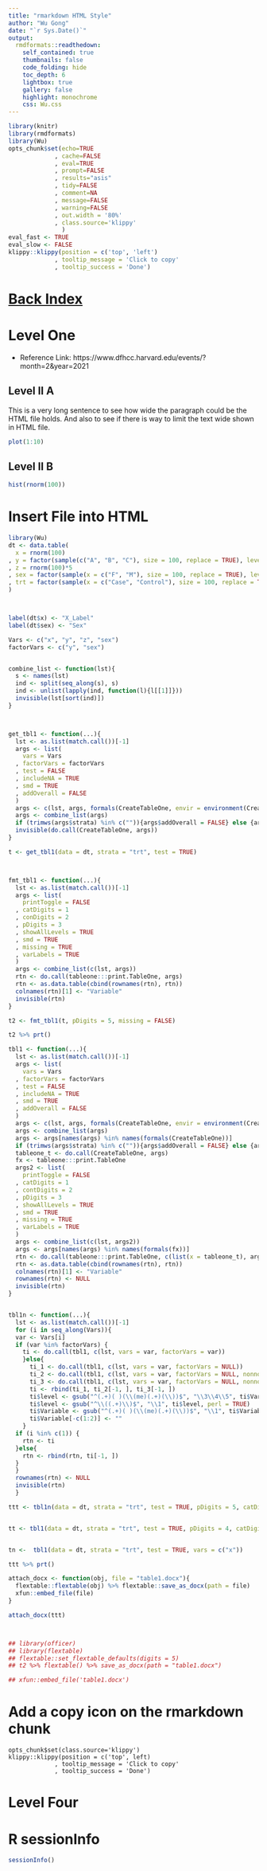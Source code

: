 ```yaml
---
title: "rmarkdown HTML Style"
author: "Wu Gong"
date: "`r Sys.Date()`"
output:
  rmdformats::readthedown:
    self_contained: true
    thumbnails: false
    code_folding: hide
    toc_depth: 6
    lightbox: true
    gallery: false
    highlight: monochrome
    css: Wu.css
---
```



	
```r
library(knitr)
library(rmdformats)
library(Wu)
opts_chunk$set(echo=TRUE
             , cache=FALSE
             , eval=TRUE
             , prompt=FALSE
             , results="asis"
             , tidy=FALSE
             , comment=NA
             , message=FALSE
             , warning=FALSE
             , out.width = '80%'
             , class.source='klippy'
               )
eval_fast <- TRUE
eval_slow <- FALSE
klippy::klippy(position = c('top', 'left')
             , tooltip_message = 'Click to copy'
             , tooltip_success = 'Done')
```




# [Back Index](index.html)


# Level One



* Reference Link: https://www.dfhcc.harvard.edu/events/?month=2&year=2021

## Level II A

This is a very long sentence to see how wide the paragraph could be the HTML file holds. And also to see if there is way to limit the text wide shown in HTML file.

```r
plot(1:10)

```


## Level II B

```r
hist(rnorm(100))

```

# Insert File into HTML


```r
library(Wu)
dt <- data.table(
  x = rnorm(100)
, y = factor(sample(c("A", "B", "C"), size = 100, replace = TRUE), levels = c("A", "B", "C"))
, z = rnorm(100)*5
, sex = factor(sample(x = c("F", "M"), size = 100, replace = TRUE), levels = c("F", "M"))
, trt = factor(sample(x = c("Case", "Control"), size = 100, replace = TRUE), levels = c("Case", "Control"))
)



label(dt$x) <- "X_Label"
label(dt$sex) <- "Sex"

Vars <- c("x", "y", "z", "sex")
factorVars <- c("y", "sex")


combine_list <- function(lst){
  s <- names(lst)
  ind <- split(seq_along(s), s)
  ind <- unlist(lapply(ind, function(l){l[[1]]}))
  invisible(lst[sort(ind)])
}



get_tbl1 <- function(...){
  lst <- as.list(match.call())[-1]
  args <- list(
    vars = Vars
  , factorVars = factorVars
  , test = FALSE
  , includeNA = TRUE
  , smd = TRUE
  , addOverall = FALSE
  )
  args <- c(lst, args, formals(CreateTableOne, envir = environment(CreateTableOne)))
  args <- combine_list(args)
  if (trimws(args$strata) %in% c("")){args$addOverall = FALSE} else {args$addOverall = TRUE}
  invisible(do.call(CreateTableOne, args))
}

t <- get_tbl1(data = dt, strata = "trt", test = TRUE)



fmt_tbl1 <- function(...){
  lst <- as.list(match.call())[-1]
  args <- list(
    printToggle = FALSE
  , catDigits = 1
  , conDigits = 2
  , pDigits = 3
  , showAllLevels = TRUE
  , smd = TRUE
  , missing = TRUE
  , varLabels = TRUE
  )
  args <- combine_list(c(lst, args))
  rtn <- do.call(tableone:::print.TableOne, args)
  rtn <- as.data.table(cbind(rownames(rtn), rtn))
  colnames(rtn)[1] <- "Variable"
  invisible(rtn)
}

t2 <- fmt_tbl1(t, pDigits = 5, missing = FALSE)

t2 %>% prt()

tbl1 <- function(...){
  lst <- as.list(match.call())[-1]
  args <- list(
    vars = Vars
  , factorVars = factorVars
  , test = FALSE
  , includeNA = TRUE
  , smd = TRUE
  , addOverall = FALSE
  )
  args <- c(lst, args, formals(CreateTableOne, envir = environment(CreateTableOne)))
  args <- combine_list(args)
  args <- args[names(args) %in% names(formals(CreateTableOne))]
  if (trimws(args$strata) %in% c("")){args$addOverall = FALSE} else {args$addOverall = TRUE}
  tableone_t <- do.call(CreateTableOne, args)
  fx <- tableone:::print.TableOne 
  args2 <- list(
    printToggle = FALSE
  , catDigits = 1
  , contDigits = 2
  , pDigits = 3
  , showAllLevels = TRUE
  , smd = TRUE
  , missing = TRUE
  , varLabels = TRUE
  )
  args <- combine_list(c(lst, args2))
  args <- args[names(args) %in% names(formals(fx))]
  rtn <- do.call(tableone:::print.TableOne, c(list(x = tableone_t), args))
  rtn <- as.data.table(cbind(rownames(rtn), rtn))
  colnames(rtn)[1] <- "Variable"
  rownames(rtn) <- NULL
  invisible(rtn)
}


tbl1n <- function(...){
  lst <- as.list(match.call())[-1]
  for (i in seq_along(Vars)){
  var <- Vars[i]
  if (var %in% factorVars) {
    ti <- do.call(tbl1, c(lst, vars = var, factorVars = var))
    }else{
      ti_1 <- do.call(tbl1, c(lst, vars = var, factorVars = NULL))
      ti_2 <- do.call(tbl1, c(lst, vars = var, factorVars = NULL, nonnormal = var))
      ti_3 <- do.call(tbl1, c(lst, vars = var, factorVars = NULL, nonnormal = var, minMax = TRUE))
      ti <- rbind(ti_1, ti_2[-1, ], ti_3[-1, ])
      ti$level <- gsub("^(.+)( )(\\(me)(.+)(\\))$", "\\3\\4\\5", ti$Variable, perl = TRUE)
      ti$level <- gsub("^\\((.+)\\)$", "\\1", ti$level, perl = TRUE)
      ti$Variable <- gsub("^(.+)( )(\\(me)(.+)(\\))$", "\\1", ti$Variable, perl = TRUE)
      ti$Variable[-c(1:2)] <- ""
    }
  if (i %in% c(1)) {
    rtn <- ti
  }else{
    rtn <- rbind(rtn, ti[-1, ])
  }
  }
  rownames(rtn) <- NULL
  invisible(rtn)
  }

ttt <- tbl1n(data = dt, strata = "trt", test = TRUE, pDigits = 5, catDigits = 3, contDigits = 4)


tt <- tbl1(data = dt, strata = "trt", test = TRUE, pDigits = 4, catDigits = 2, contDigits = 3)


tn <-  tbl1(data = dt, strata = "trt", test = TRUE, vars = c("x"))

ttt %>% prt()

attach_docx <- function(obj, file = "table1.docx"){
  flextable::flextable(obj) %>% flextable::save_as_docx(path = file)
  xfun::embed_file(file)
}

attach_docx(ttt)



## library(officer)
## library(flextable)
## flextable::set_flextable_defaults(digits = 5)
## t2 %>% flextable() %>% save_as_docx(path = "table1.docx")

## xfun::embed_file('table1.docx')


```


# Add a copy icon on the rmarkdown chunk


````
opts_chunk$set(class.source='klippy')
klippy::klippy(position = c('top', left)
             , tooltip_message = 'Click to copy'
             , tooltip_success = 'Done')
````



# Level Four
# R sessionInfo

```r
sessionInfo()

```
